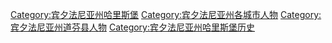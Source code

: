 [[Category:宾夕法尼亚州哈里斯堡|Category:宾夕法尼亚州哈里斯堡]]
[[Category:宾夕法尼亚州各城市人物|Category:宾夕法尼亚州各城市人物]]
[[Category:宾夕法尼亚州道芬县人物|Category:宾夕法尼亚州道芬县人物]]
[[Category:宾夕法尼亚州哈里斯堡历史|Category:宾夕法尼亚州哈里斯堡历史]]